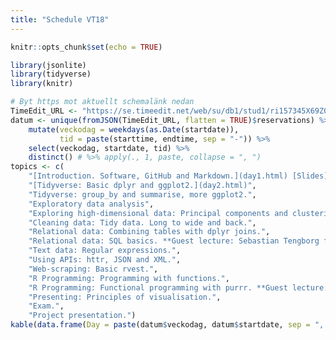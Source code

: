 ```yaml
---
title: "Schedule VT18"
---
```


```r
knitr::opts_chunk$set(echo = TRUE)
```

```r
library(jsonlite)
library(tidyverse)
library(knitr)

# Byt https mot aktuellt schemalänk nedan
TimeEdit_URL <- "https://se.timeedit.net/web/su/db1/stud1/ri157345X69Z06Q5Z86g2Ye0yZ076Y32Q0ngQY5Q5572l073oQb5ZWn54%C3%A4KW6c5unQWrl1boW3Z3qud3uuXahWd7blK6Qa765XW1pcBW8W54j6Lj4Wp8VW5W0586m53Xa%C3%A47V0nXao7YXY7w54WX58W568613XY56WW3133wcYIvw0W9Y5x4VorW94XxWW6o94a6oV8W1Wj2oYWV1Wo55WYV677W6Yo3V3X95V0.json"
datum <- unique(fromJSON(TimeEdit_URL, flatten = TRUE)$reservations) %>% 
    mutate(veckodag = weekdays(as.Date(startdate)), 
           tid = paste(starttime, endtime, sep = "-")) %>% 
    select(veckodag, startdate, tid) %>% 
    distinct() # %>% apply(., 1, paste, collapse = ", ")
topics <- c(
    "[Introduction. Software, GitHub and Markdown.](day1.html) [Slides](https://rawgit.com/MT5013-VT18/MT5013-VT18.github.io/master/slides/slide1.html#1)",
    "[Tidyverse: Basic dplyr and ggplot2.](day2.html)",
    "Tidyverse: group_by and summarise, more ggplot2.",
    "Exploratory data analysis",
    "Exploring high-dimensional data: Principal components and clustering",
    "Cleaning data: Tidy data. Long to wide and back.",
    "Relational data: Combining tables with dplyr joins.",
    "Relational data: SQL basics. **Guest lecture: Sebastian Tengborg from [King](https://king.com/sv)**",
    "Text data: Regular expressions.",
    "Using APIs: httr, JSON and XML.",
    "Web-scraping: Basic rvest.",
    "R Programming: Programming with functions.",
    "R Programming: Functional programming with purrr. **Guest lecture: Mehrdad Mamaghani from [Prime](https://primegroup.com/article/insight-mapping-usa-on-facebook-the-case-for-macro-targeting/)**",
    "Presenting: Principles of visualisation.",
    "Exam.",
    "Project presentation.")
kable(data.frame(Day = paste(datum$veckodag, datum$startdate, sep = ", "), Time = datum$tid, Topic = topics))
```
